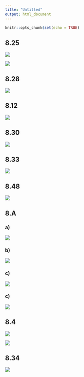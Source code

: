```yaml
---
title: "Untitled"
output: html_document
---
```


```r
knitr::opts_chunk$set(echo = TRUE)
```


## 8.25
![](8.25.1.png)

![](8.25.2.png)



## 8.28

![](8.28.png)


## 8.12

![](8.12.png)

## 8.30

![](8.30.png)

## 8.33

![](8.33.png)

## 8.48

![](8.48.png)

## 8.A

### a)

![](8.A.a.png)

### b)

![](8.A.b.png)

### c)

![](8.Ac.png)

### c)

![](8.Ad.png)


## 8.4

![](8.4.png)

![](8.4.opg.png)

## 8.34

![](8.34.png)
